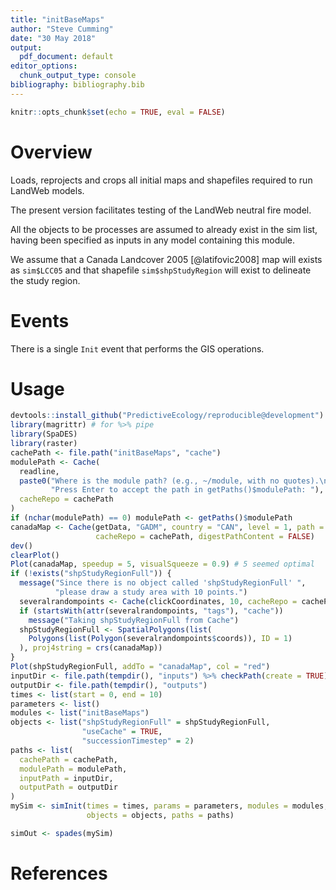 ```yaml
---
title: "initBaseMaps"
author: "Steve Cumming"
date: "30 May 2018"
output:
  pdf_document: default
editor_options: 
  chunk_output_type: console
bibliography: bibliography.bib
---
```


```r
knitr::opts_chunk$set(echo = TRUE, eval = FALSE)
```

# Overview

Loads, reprojects and crops all initial maps and shapefiles required to run LandWeb models.

The present version facilitates testing of the LandWeb neutral fire model.

All the objects to be processes are assumed to already exist in the sim list, having been specified as inputs in any model containing this module.

We assume that a Canada Landcover 2005 [@latifovic2008] map will exists as 
`sim$LCC05`  and that shapefile `sim$shpStudyRegion`  will exist to delineate the study region.

# Events

There is a single `Init` event that performs the GIS operations.

# Usage

```r
devtools::install_github("PredictiveEcology/reproducible@development")
library(magrittr) # for %>% pipe
library(SpaDES)
library(raster)
cachePath <- file.path("initBaseMaps", "cache")
modulePath <- Cache(
  readline,
  paste0("Where is the module path? (e.g., ~/module, with no quotes).\n",
         "Press Enter to accept the path in getPaths()$modulePath: "),
  cacheRepo = cachePath
)
if (nchar(modulePath) == 0) modulePath <- getPaths()$modulePath
canadaMap <- Cache(getData, "GADM", country = "CAN", level = 1, path = "inputs",
                   cacheRepo = cachePath, digestPathContent = FALSE) 
dev()
clearPlot()
Plot(canadaMap, speedup = 5, visualSqueeze = 0.9) # 5 seemed optimal
if (!exists("shpStudyRegionFull")) {
  message("Since there is no object called 'shpStudyRegionFull' ",
          "please draw a study area with 10 points.")
  severalrandompoints <- Cache(clickCoordinates, 10, cacheRepo = cachePath)
  if (startsWith(attr(severalrandompoints, "tags"), "cache"))
    message("Taking shpStudyRegionFull from Cache")
  shpStudyRegionFull <- SpatialPolygons(list(
    Polygons(list(Polygon(severalrandompoints$coords)), ID = 1)
  ), proj4string = crs(canadaMap))
}
Plot(shpStudyRegionFull, addTo = "canadaMap", col = "red")
inputDir <- file.path(tempdir(), "inputs") %>% checkPath(create = TRUE)
outputDir <- file.path(tempdir(), "outputs")
times <- list(start = 0, end = 10)
parameters <- list()
modules <- list("initBaseMaps")
objects <- list("shpStudyRegionFull" = shpStudyRegionFull,
                "useCache" = TRUE,
                "successionTimestep" = 2)
paths <- list(
  cachePath = cachePath,
  modulePath = modulePath,
  inputPath = inputDir,
  outputPath = outputDir
)
mySim <- simInit(times = times, params = parameters, modules = modules,
                 objects = objects, paths = paths)

simOut <- spades(mySim)
```

# References

<!-- automatically generated; see https://rmarkdown.rstudio.com/authoring_bibliographies_and_citations.html -->
